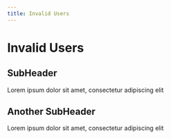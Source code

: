 ```yaml
---
title: Invalid Users
---
```

# Invalid Users

## SubHeader
Lorem ipsum dolor sit amet, consectetur adipiscing elit

## Another SubHeader
Lorem ipsum dolor sit amet, consectetur adipiscing elit